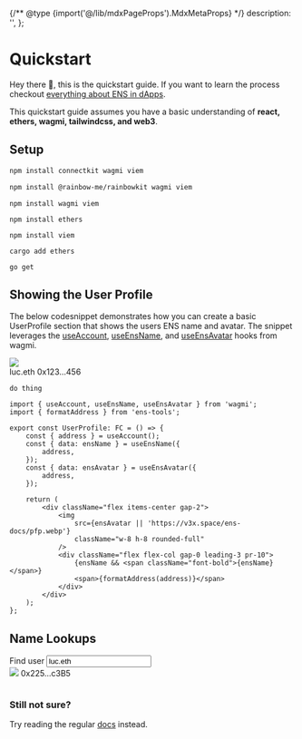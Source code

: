 {/** @type {import('@/lib/mdxPageProps').MdxMetaProps} */}
    description: '',
};

# Quickstart

Hey there 👋, this is the quickstart guide. If you want to learn the process checkout [everything about ENS in dApps](/web/).

This quickstart guide assumes you have a basic understanding of **react, ethers, wagmi, tailwindcss, and web3**.

## Setup

<CodeGroup>

```sh {{ title: "Connectkit", variant: "connectkit" }}
npm install connectkit wagmi viem
```

```sh {{ title: "Rainbowkit", variant: "rainbowkit" }}
npm install @rainbow-me/rainbowkit wagmi viem
```

```tsx {{ title: "Wagmi", variant: "wagmi" }}
npm install wagmi viem
```

```tsx {{ title: "Ethers", variant: "ethers" }}
npm install ethers
```

```tsx {{ title: "Viem", variant: "viem" }}
npm install viem
```

```tsx {{ title: "Ethers.rs", variant: "rust" }}
cargo add ethers
```

```tsx {{ title: "Go", variant: "go" }}
go get 
```

</CodeGroup>

## Showing the User Profile

The below codesnippet demonstrates how you can create a basic UserProfile section that shows the users ENS name and avatar.
The snippet leverages the [useAccount](https://wagmi.sh/react/hooks/useAccount), [useEnsName](https://wagmi.sh/react/hooks/useEnsName), and [useEnsAvatar](https://wagmi.sh/react/hooks/useEnsAvatar) hooks from wagmi.

<div className="card h-24 flex items-center justify-center">
    <div className="flex items-center gap-2">
        <img
            src="https://v3x.space/ens-docs/pfp.webp"
            className="w-8 h-8 rounded-full"
        />
        <div className="flex flex-col gap-0 leading-3 pr-10">
            <span className="font-bold">luc.eth</span>
            <span>0x123...456</span>
        </div>
    </div>
</div>

<CodeGroup>

```tsx {{ meta: "", variant: "rainbowkit" }}
do thing
```

```tsx {{ meta: "focus=5:11" }}
import { useAccount, useEnsName, useEnsAvatar } from 'wagmi';
import { formatAddress } from 'ens-tools';

export const UserProfile: FC = () => {
    const { address } = useAccount();
    const { data: ensName } = useEnsName({
        address,
    });
    const { data: ensAvatar } = useEnsAvatar({
        address,
    });

    return (
        <div className="flex items-center gap-2">
            <img
                src={ensAvatar || 'https://v3x.space/ens-docs/pfp.webp'}
                className="w-8 h-8 rounded-full"
            />
            <div className="flex flex-col gap-0 leading-3 pr-10">
                {ensName && <span className="font-bold">{ensName}</span>}
                <span>{formatAddress(address)}</span>
            </div>
        </div>
    );
};
```

</CodeGroup>

## Name Lookups

<div className="card w-full flex items-center justify-center flex-col p-4 not-prose">
    <div className="flex flex-col">
        <span>Find user</span>
        <input
            className="shadow-xl pl-2 rounded-md border"
            placeholder="luc.eth"
            value="luc.eth"
        />
        <div className="flex gap-1 mt-2 items-center h-fit">
            <img
                src="https://v3x.space/ens-docs/pfp.webp"
                className="w-6 h-6 rounded-full"
            />
            <span>0x225...c3B5</span>
        </div>
    </div>
</div>

```ts

```

### Still not sure?

Try reading the regular [docs](/web/) instead.

<EmbedLink
    title="Everything about ENS in dApps"
    href="/web/"
    description="Learn how to use ENS in your dApp, including how to Name and Avatars, lookuping up names, and how to use names in your smart contracts."
/>
